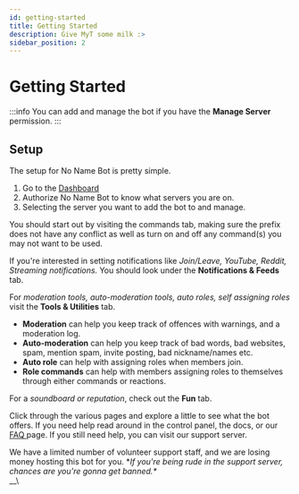 ```yaml
---
id: getting-started
title: Getting Started
description: Give MyT some milk :>
sidebar_position: 2
---
```


# Getting Started

:::info
You can add and manage the bot if you have the **Manage Server** permission.
:::

## Setup

The setup for No Name Bot is pretty simple.

1. Go to the [Dashboard](https://cp.nnsvn.me/dashboard)
2. Authorize No Name Bot to know what servers you are on.
3. Selecting the server you want to add the bot to and manage.

You should start out by visiting the commands tab, making sure the prefix does not have any conflict as well as turn on and off any command(s) you may not want to be used.

If you're interested in setting notifications like _Join/Leave, YouTube, Reddit, Streaming notifications._ You should look under the **Notifications & Feeds** tab.

For _moderation tools, auto-moderation tools, auto roles, self assigning roles_ visit the **Tools & Utilities** tab.

* **Moderation** can help you keep track of offences with warnings, and a moderation log.
* **Auto-moderation** can help you keep track of bad words, bad websites, spam, mention spam, invite posting, bad nickname/names etc.
* **Auto role** can help with assigning roles when members join.
* **Role commands** can help with members assigning roles to themselves through either commands or reactions.

For a _soundboard or reputation_, check out the **Fun** tab.

Click through the various pages and explore a little to see what the bot offers. If you need help read around in the control panel, the docs, or our [FAQ ](others/frequent-searches)page. If you still need help, you can visit our support server.

We have a limited number of volunteer support staff, and we are losing money hosting this bot for you. \*_If you're being rude in the support server, chances are you're gonna get banned.\*_ \
__\